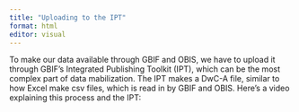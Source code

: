 ```yaml
---
title: "Uploading to the IPT"
format: html
editor: visual
---
```


To make our data available through GBIF and OBIS, we have to upload it through GBIF's Integrated Publishing Toolkit (IPT), which can be the most complex part of data mabilization. The IPT makes a DwC-A file, similar to how Excel make csv files, which is read in by GBIF and OBIS. Here's a video explaining this process and the IPT:
